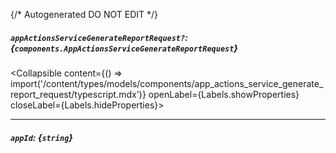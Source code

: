 {/* Autogenerated DO NOT EDIT  */}

##### `appActionsServiceGenerateReportRequest?`: *{`components.AppActionsServiceGenerateReportRequest`}*
<Collapsible content={() => import('/content/types/models/components/app_actions_service_generate_report_request/typescript.mdx')} openLabel={Labels.showProperties} closeLabel={Labels.hideProperties}>
</Collapsible>

---
##### `appId`: *{`string`}*


